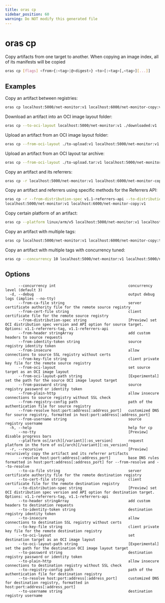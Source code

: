 ```yaml
---
title: oras cp
sidebar_position: 60
warning: Do NOT modify this generated file
---
```


# oras cp

Copy artifacts from one target to another. When copying an image index, all of its manifests will be copied

```bash
oras cp [flags] <from>{:<tag>|@<digest>} <to>[:<tag>[,<tag>][...]]
```

## Examples

Copy an artifact between registries:

```bash
oras cp localhost:5000/net-monitor:v1 localhost:6000/net-monitor-copy:v1
```

Download an artifact into an OCI image layout folder:

```bash
oras cp --to-oci-layout localhost:5000/net-monitor:v1 ./downloaded:v1
```

Upload an artifact from an OCI image layout folder:

```bash
oras cp --from-oci-layout ./to-upload:v1 localhost:5000/net-monitor:v1
```

Upload an artifact from an OCI layout tar archive:

```bash
oras cp --from-oci-layout ./to-upload.tar:v1 localhost:5000/net-monitor:v1
```

Copy an artifact and its referrers:

```bash
oras cp -r localhost:5000/net-monitor:v1 localhost:6000/net-monitor-copy:v1
```

Copy an artifact and referrers using specific methods for the Referrers API:

```bash
oras cp -r --from-distribution-spec v1.1-referrers-api --to-distribution-spec v1.1-referrers-tag \
localhost:5000/net-monitor:v1 localhost:6000/net-monitor-copy:v1
```

Copy certain platform of an artifact:

```bash
oras cp --platform linux/arm/v5 localhost:5000/net-monitor:v1 localhost:6000/net-monitor-copy:v1
```

Copy an artifact with multiple tags:

```bash
oras cp localhost:5000/net-monitor:v1 localhost:6000/net-monitor-copy:tag1,tag2,tag3
```

Copy an artifact with multiple tags with concurrency tuned:

```bash
oras cp --concurrency 10 localhost:5000/net-monitor:v1 localhost:5000/net-monitor-copy:tag1,tag2,tag3
```

## Options

```
      --concurrency int                                 concurrency level (default 3)
  -d, --debug                                           output debug logs (implies --no-tty)
      --from-ca-file string                             server certificate authority file for the remote source registry
      --from-cert-file string                           client certificate file for the remote source registry
      --from-distribution-spec string                   [Preview] set OCI distribution spec version and API option for source target. Options: v1.1-referrers-tag, v1.1-referrers-api
      --from-header stringArray                         add custom headers to source requests
      --from-identity-token string                      source registry identity token
      --from-insecure                                   allow connections to source SSL registry without certs
      --from-key-file string                            client private key file for the remote source registry
      --from-oci-layout                                 set source target as an OCI image layout
      --from-oci-layout-path string                     [Experimental] set the path for the source OCI image layout target
      --from-password string                            source registry password or identity token
      --from-plain-http                                 allow insecure connections to source registry without SSL check
      --from-registry-config path                       path of the authentication file for source registry
      --from-resolve host:port:address[:address_port]   customized DNS for source registry, formatted in host:port:address[:address_port]
      --from-username string                            source registry username
  -h, --help                                            help for cp
      --no-tty                                          [Preview] disable progress bars
      --platform os[/arch][/variant][:os_version]       request platform in the form of os[/arch][/variant][:os_version]
  -r, --recursive                                       [Preview] recursively copy the artifact and its referrer artifacts
      --resolve host:port:address[:address_port]        base DNS rules formatted in host:port:address[:address_port] for --from-resolve and --to-resolve
      --to-ca-file string                               server certificate authority file for the remote destination registry
      --to-cert-file string                             client certificate file for the remote destination registry
      --to-distribution-spec string                     [Preview] set OCI distribution spec version and API option for destination target. Options: v1.1-referrers-tag, v1.1-referrers-api
      --to-header stringArray                           add custom headers to destination requests
      --to-identity-token string                        destination registry identity token
      --to-insecure                                     allow connections to destination SSL registry without certs
      --to-key-file string                              client private key file for the remote destination registry
      --to-oci-layout                                   set destination target as an OCI image layout
      --to-oci-layout-path string                       [Experimental] set the path for the destination OCI image layout target
      --to-password string                              destination registry password or identity token
      --to-plain-http                                   allow insecure connections to destination registry without SSL check
      --to-registry-config path                         path of the authentication file for destination registry
      --to-resolve host:port:address[:address_port]     customized DNS for destination registry, formatted in host:port:address[:address_port]
      --to-username string                              destination registry username
```
